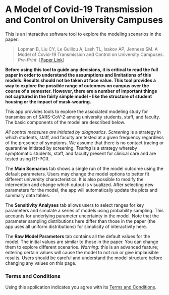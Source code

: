 # A Model of Covid-19 Transmission and Control on University Campuses 

This is an interactive software tool to explore the modeling scenarios in the paper:

> Lopman B, Liu CY, Le Guillou A, Lash TL, Isakov AP, Jenness SM. A Model of Covid-19 Transmission and Control on University Campuses. _Pre-Print._ [[Paper Link](https://github.com/lopmanlab/covid_campus_model/blob/master/EmoryCampusModel_Preprint_v2.pdf)]


**Before using this tool to guide any decisions, it is critical to read the full paper in order to understand the assumptions and limitations of this models. Results should not be taken at face value. This tool provides a way to explore the possible range of outcomes on campus over the course of a semester. However, there are a number of important things not captured in the fairly simple model -- like the structure of student housing or the impact of mask-wearing.**

This app provides tools to explore the associated modeling study for transmission of SARS-CoV-2 among university students, staff, and faculty. The basic components of the model are described below.

_All control measures are initiated by diagnostics._
*Screening* is a strategy in which students, staff, and faculty are tested at a given frequency regardless of the presence of symptoms. We assume that there is no contact tracing or quarantine initiated by screening. *Testing* is a strategy whereby symptomatic students, staff, and faculty present for clinical care and are tested using RT-PCR.

The **Main Scenarios** tab shows a single run of the model outcome using the default parameters. Users may change the model options to better fit different university characteristics. It is also possible to modify the intervention and change which output is visualized. After selecting new parameters for the model, the app will automatically update the plots and summary data tables.

The **Sensitivity Analyses** tab allows users to select ranges for key parameters and simulate a series of models using probability sampling. This accounts for underlying parameter uncertainty in the model. Note that the parameter sampling distributions here differ than those in the paper (the app uses all uniform distributions) for simplicity of interactivity here.

The **Raw Model Parameters** tab contains all the default values for the model. The initial values are similar to those in the paper. You can change them to explore different scenarios. *Warning:* this is an advanced feature; entering certain values will cause the model to not run or give implausible results. Users should be careful and understand the model structure before changing any values on this page.

### Terms and Conditions


Using this application indicates you agree with its [Terms and Conditions](TERMSOFUSEANDDISCLAIMER.pdf).
